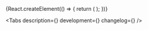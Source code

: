 

<Meta title='Компоненты/Авторизация/PatternLock' component={PatternLock} />

<!-- Canvas -->

<Story name='PatternLock'>
    {React.createElement(() => {
        return (
            <PatternLock
                observeTokens={true}
                themeState={radios(
                    'themeState',
                    { initial: 'initial', success: 'success', failure: 'failure' },
                    'initial',
                )}
                justifyNodes={radios(
                    'justifyNodes',
                    { 'space-around': 'space-around', 'space-between': 'space-between' },
                    'space-between',
                )}
                error={text('error', '')}
            />
        );
    })}
</Story>

<!-- Docs -->

<ComponentHeader
    name='PatternLock'
    version={version}
    package='@alfalab/core-components/pattern-lock'
    children='Компонент для авторизации пользователя с помощью графического ключа.'
/>

<Tabs description={<Description />} development={<Development />} changelog={<Changelog />} />
